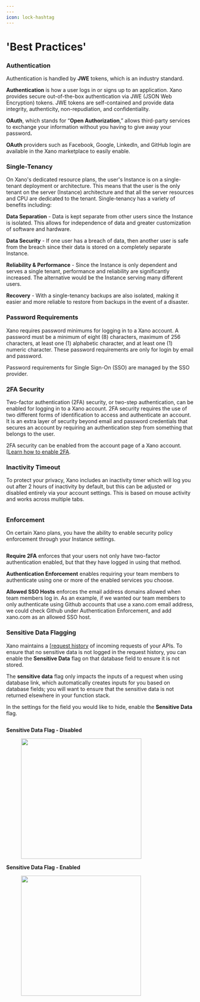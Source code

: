 ```yaml
---
---
icon: lock-hashtag
---
```


# 'Best Practices'

### Authentication

Authentication is handled by **JWE** tokens, which is an industry standard.&#x20;

**Authentication** is how a user logs in or signs up to an application. Xano provides secure out-of-the-box authentication via JWE (JSON Web Encryption) tokens. JWE tokens are self-contained and provide data integrity, authenticity, non-repudiation, and confidentiality.&#x20;

**OAuth**, which stands for “**Open Authorization**,” allows third-party services to exchange your information without you having to give away your passwor&#x64;**.**

**OAuth** providers such as Facebook, Google, LinkedIn, and GitHub login are available in the Xano marketplace to easily enable.&#x20;

### Single-Tenancy&#x20;

On Xano's dedicated resource plans, the user's Instance is on a single-tenant deployment or architecture. This means that the user is the only tenant on the server (Instance) architecture and that all the server resources and CPU are dedicated to the tenant. Single-tenancy has a variety of benefits including:

**Data Separation** - Data is kept separate from other users since the Instance is isolated. This allows for independence of data and greater customization of software and hardware.&#x20;

**Data Security** -  If one user has a breach of data, then another user is safe from the breach since their data is stored on a completely separate Instance.&#x20;

**Reliability & Performance** - Since the Instance is only dependent and serves a single tenant, performance and reliability are significantly increased. The alternative would be the Instance serving many different users.

**Recovery** - With a single-tenancy backups are also isolated, making it easier and more reliable to restore from backups in the event of a disaster.&#x20;

### Password Requirements

Xano requires password minimums for logging in to a Xano account. A password must be a minimum of eight (8) characters, maximum of 256 characters, at least one (1) alphabetic character, and at least one (1) numeric character. These password requirements are only for login by email and password.&#x20;

Password requirements for Single Sign-On (SSO) are managed by the SSO provider.&#x20;

### 2FA Security

Two-factor authentication (2FA) security, or two-step authentication, can be enabled for logging in to a Xano account. 2FA security requires the use of two different forms of identification to access and authenticate an account. It is an extra layer of security beyond email and password credentials that secures an account by requiring an authentication step from something that belongs to the user.&#x20;

2FA security can be enabled from the account page of a Xano account. [[Learn how to enable 2FA](../your-xano-account/account-page.md#enabling-2fa-two-factor-authentication).

### Inactivity Timeout

To protect your privacy, Xano includes an inactivity timer which will log you out after 2 hours of inactivity by default, but this can be adjusted or disabled entirely via your account settings. This is based on mouse activity and works across multiple tabs.

<figure><img src="..//assets/CleanShot 2023-05-30 at 14.31.52.png" alt=""><figcaption></figcaption></figure>

### Enforcement

On certain Xano plans, you have the ability to enable security policy enforcement through your Instance settings.

<figure><img src="..//assets/CleanShot 2023-05-30 at 14.31.00.png" alt=""><figcaption></figcaption></figure>

**Require 2FA** enforces that your users not only have two-factor authentication enabled, but that they have logged in using that method.

**Authentication Enforcement** enables requiring your team members to authenticate using one or more of the enabled services you choose.

**Allowed SSO Hosts** enforces the email address domains allowed when team members log in. As an example, if we wanted our team members to only authenticate using Github accounts that use a xano.com email address, we could check Github under Authentication Enforcement, and add xano.com as an allowed SSO host.

### Sensitive Data Flagging

Xano maintains a [[request history](../maintenance-monitoring-and-logging/request-history.mdx) of incoming requests of your APIs. To ensure that no sensitive data is not logged in the request history, you can enable the **Sensitive Data** flag on that database field to ensure it is not stored.

<Info>

The **sensitive data** flag only impacts the inputs of a request when using database link, which automatically creates inputs for you based on database fields; you will want to ensure that the sensitive data is not returned elsewhere in your function stack.

</Info>

In the settings for the field you would like to hide, enable the **Sensitive Data** flag.&#x20;

<div align="left"><figure><img src="..//assets/CleanShot 2025-02-24 at 09.01.32.png" alt=""><figcaption></figcaption></figure></div>

**Sensitive Data Flag - Disabled**

<div align="left"><figure><img src="..//assets/CleanShot 2025-02-24 at 09.29.37.png" alt="" width="323"><figcaption></figcaption></figure></div>

**Sensitive Data Flag - Enabled**

<div align="left"><figure><img src="..//assets/CleanShot 2025-02-24 at 09.30.04.png" alt="" width="322"><figcaption></figcaption></figure></div>